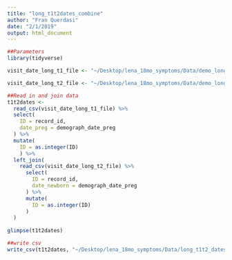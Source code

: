 ```yaml
---
title: "long_t1t2dates_combine"
author: "Fran Querdasi"
date: "2/1/2019"
output: html_document
---
```


```r
##Parameters
library(tidyverse)

visit_date_long_t1_file <- "~/Desktop/lena_18mo_symptoms/Data/demo_long_preg_20190131.csv"

visit_date_long_t2_file <- "~/Desktop/lena_18mo_symptoms/Data/demo_long_nb_20190413.csv"
```

```r
##Read in and join data
t1t2dates <-
  read_csv(visit_date_long_t1_file) %>% 
  select(
    ID = record_id,
    date_preg = demograph_date_preg
  ) %>% 
  mutate(
    ID = as.integer(ID)
    ) %>% 
  left_join(
    read_csv(visit_date_long_t2_file) %>% 
      select(
        ID = record_id,
        date_newborn = demograph_date_preg
      ) %>% 
      mutate(
        ID = as.integer(ID)
      )
  )
    
glimpse(t1t2dates)
```

```r
##write csv
write_csv(t1t2dates, "~/Desktop/lena_18mo_symptoms/Data/long_t1t2_dates_20190413.csv")
```

